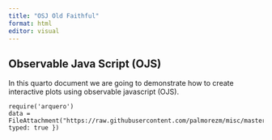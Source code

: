 ```yaml
---
title: "OSJ Old Faithful"
format: html
editor: visual
---
```


## Observable Java Script (OJS)

In this quarto document we are going to demonstrate how to create interactive plots using observable javascript (OJS).

```ojs
require('arquero')
data = FileAttachment("https://raw.githubusercontent.com/palmorezm/misc/master/Loans/loans.csv").csv({ typed: true })
```



